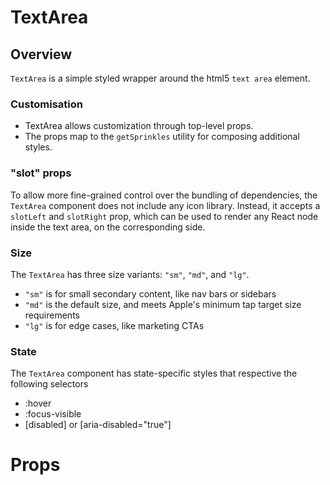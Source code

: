 

<Meta of={stories} />

# TextArea

## Overview

`TextArea` is a simple styled wrapper around the html5 `text area` element.

### Customisation

- TextArea allows customization through top-level props.
- The props map to the `getSprinkles` utility for composing additional styles.

<Canvas sourceState="shown" of={stories.CustomisationMargin} />

### "slot" props

To allow more fine-grained control over the bundling of dependencies, the
`TextArea` component does not include any icon library. Instead, it accepts a
`slotLeft` and `slotRight` prop, which can be used to render any React node
inside the text area, on the corresponding side.

<Canvas sourceState="shown" of={stories.SlotLeftIcon} />
<Canvas sourceState="shown" of={stories.SlotRightIcon} />
<Canvas sourceState="shown" of={stories.SlotRightLoader} />

### Size

The `TextArea` has three size variants: `"sm"`, `"md"`, and `"lg"`.

- `"sm"` is for small secondary content, like nav bars or sidebars
- `"md"` is the default size, and meets Apple's minimum tap target size
  requirements
- `"lg"` is for edge cases, like marketing CTAs

<Canvas sourceState="shown" of={stories.SizeSm} />
<Canvas sourceState="shown" of={stories.SizeMd} />
<Canvas sourceState="shown" of={stories.SizeLg} />

### State

The `TextArea` component has state-specific styles that respective the following
selectors

- :hover
- :focus-visible
- \[disabled] or \[aria-disabled="true"]

<Canvas sourceState="shown" of={stories.StateHover} />
<Canvas sourceState="shown" of={stories.StateFocusVisible} />
<Canvas sourceState="shown" of={stories.StateDisabled} />

# Props

<ArgTypes of={TextArea} />
